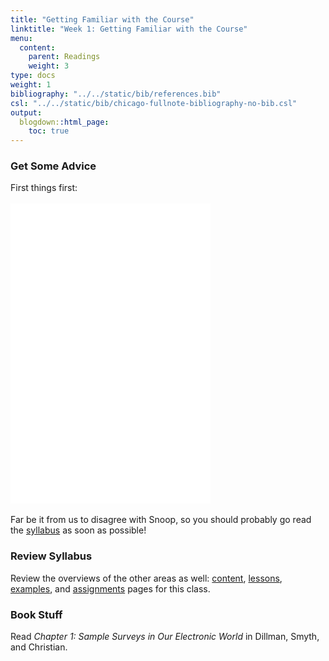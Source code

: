 ```yaml
---
title: "Getting Familiar with the Course"
linktitle: "Week 1: Getting Familiar with the Course"
menu:
  content:
    parent: Readings
    weight: 3
type: docs
weight: 1
bibliography: "../../static/bib/references.bib"
csl: "../../static/bib/chicago-fullnote-bibliography-no-bib.csl"
output:
  blogdown::html_page:
    toc: true
---
```


### Get Some Advice
First things first:
<br>
<br>
<iframe src="/videos/snoop_syllabus.mp4" width="320" height="480" frameBorder="0">Read the syllabus.</iframe>
<br>
<br>Far be it from us to disagree with Snoop, so you should probably go read the [syllabus](/syllabus/) as soon as possible!

### Review Syllabus
Review the overviews of the other areas as well:  [content](/content/), [lessons](/lesson/), [examples](/example/), and [assignments](/assigment/) pages for this class.

### Book Stuff
Read *Chapter 1: Sample Surveys in Our Electronic World* in Dillman, Smyth, and Christian. 



